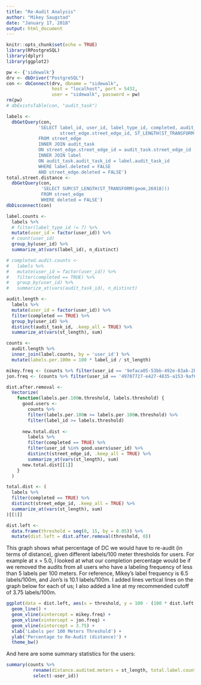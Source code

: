 ```yaml
---
title: "Re-Audit Analysis"
author: "Mikey Saugstad"
date: "January 17, 2018"
output: html_document
---
```


```r
knitr::opts_chunk$set(echo = TRUE)
library(RPostgreSQL)
library(dplyr)
library(ggplot2)
```

```r
pw <- {'sidewalk'}
drv <- dbDriver("PostgreSQL")
con <- dbConnect(drv, dbname = "sidewalk",
                 host = "localhost", port = 5432,
                 user = "sidewalk", password = pw)
rm(pw)
# dbExistsTable(con, "audit_task")
```


```r
labels <-
  dbGetQuery(con,
            'SELECT label_id, user_id, label_type_id, completed, audit_task.audit_task_id,
                    street_edge.street_edge_id, ST_LENGTH(ST_TRANSFORM(geom,26918))
            FROM street_edge
            INNER JOIN audit_task
            ON street_edge.street_edge_id = audit_task.street_edge_id
            INNER JOIN label 
            ON audit_task.audit_task_id = label.audit_task_id
            WHERE label.deleted = FALSE
            AND street_edge.deleted = FALSE')
total.street.distance <-
  dbGetQuery(con,
             'SELECT SUM(ST_LENGTH(ST_TRANSFORM(geom,26918)))
             FROM street_edge
             WHERE deleted = FALSE')
dbDisconnect(con)
```

```r
label.counts <-
  labels %>%
  # filter(label_type_id != 7) %>%
  mutate(user_id = factor(user_id)) %>%
  # count(user_id)
  group_by(user_id) %>%
  summarize_at(vars(label_id), n_distinct)

# completed.audit.counts <-
#   labels %>%
#   mutate(user_id = factor(user_id)) %>%
#   filter(completed == TRUE) %>%
#   group_by(user_id) %>%
#   summarize_at(vars(audit_task_id), n_distinct)

audit.length <-
  labels %>%
  mutate(user_id = factor(user_id)) %>%
  filter(completed == TRUE) %>%
  group_by(user_id) %>%
  distinct(audit_task_id, .keep_all = TRUE) %>%
  summarize_at(vars(st_length), sum)

counts <-
  audit.length %>%
  inner_join(label.counts, by = 'user_id') %>%
  mutate(labels.per.100m = 100 * label_id / st_length)

mikey.freq <- (counts %>% filter(user_id == '9efaca05-53bb-492e-83ab-2b47219ee863'))$labels.per.100m
jon.freq <- (counts %>% filter(user_id == '49787727-e427-4835-a153-9af6a83d1ed1'))$labels.per.100m

dist.after.removal <-
  Vectorize(
    function(labels.per.100m.threshold, labels.threshold) {
      good.users <-
        counts %>%
        filter(labels.per.100m >= labels.per.100m.threshold) %>%
        filter(label_id >= labels.threshold)
      
      new.total.dist <-
        labels %>%
        filter(completed == TRUE) %>%
        filter(user_id %in% good.users$user_id) %>%
        distinct(street_edge_id, .keep_all = TRUE) %>%
        summarize_at(vars(st_length), sum)
      new.total.dist[[1]]
    }
  )

total.dist <- (
  labels %>%
  filter(completed == TRUE) %>%
  distinct(street_edge_id, .keep_all = TRUE) %>%
  summarize_at(vars(st_length), sum)
)[[1]]

dist.left <-
  data.frame(threshold = seq(0, 15, by = 0.05)) %>%
  mutate(dist.left = dist.after.removal(threshold, 0))
```

This graph shows what percentage of DC we would have to re-audit (in terms of distance), given different labels/100 meter thresholds for users. For example at x = 5.0, I looked at what our completion percentage would be if we removed the audits from all users who have a labeling frequency of less than 5 labels per 100 meters. For reference, Mikey's label frequency is 6.5 labels/100m, and Jon's is 10.1 labels/100m. I added lines vertical lines on the graph below for each of us; I also added a line at my recommended cutoff of 3.75 labels/100m.

```r
ggplot(data = dist.left, aes(x = threshold, y = 100 - (100 * dist.left / total.dist))) +
  geom_line() +
  geom_vline(xintercept = mikey.freq) +
  geom_vline(xintercept = jon.freq) +
  geom_vline(xintercept = 3.75) +
  xlab('Labels per 100 Meters Threshold') +
  ylab('Percentage to Re-Audit (distance)') +
  theme_bw()
```

And here are some summary statistics for the users:

```r
summary(counts %>%
          rename(distance.audited.meters = st_length, total.label.count = label_id) %>%
          select(-user_id))
```

